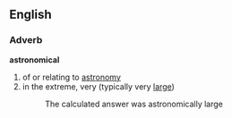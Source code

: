==English==

===Adverb===
'''astronomical'''
#of or relating to [[astronomy]]
#in the extreme, very (typically very [[large]])
#:The calculated answer was astronomically large